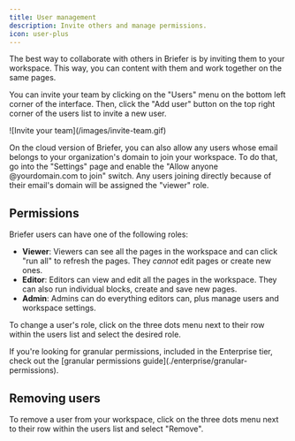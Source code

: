 ```yaml
---
title: User management
description: Invite others and manage permissions.
icon: user-plus
---
```


The best way to collaborate with others in Briefer is by inviting them to your workspace. This way, you can content with them and work together on the same pages.

You can invite your team by clicking on the "Users" menu on the bottom left corner of the interface. Then, click the "Add user" button on the top right corner of the users list to invite a new user.

<Frame caption="Inviting your team">
![Invite your team](/images/invite-team.gif)
</Frame>

<Tip>On the cloud version of Briefer, you can also allow any users whose email belongs to your organization's domain to join your workspace. To do that, go into the "Settings" page and enable the "Allow anyone @yourdomain.com to join" switch. Any users joining directly because of their email's domain will be assigned the "viewer" role.</Tip>

## Permissions

Briefer users can have one of the following roles:

- **Viewer**: Viewers can see all the pages in the workspace and can click "run all" to refresh the pages. They _cannot_ edit pages or create new ones.
- **Editor**: Editors can view and edit all the pages in the workspace. They can also run individual blocks, create and save new pages.
- **Admin**: Admins can do everything editors can, plus manage users and workspace settings.

To change a user's role, click on the three dots menu next to their row within the users list and select the desired role.

<Note>
    If you're looking for granular permissions, included in the Enterprise tier, check out the [granular permissions guide](./enterprise/granular-permissions).
</Note>

## Removing users

To remove a user from your workspace, click on the three dots menu next to their row within the users list and select "Remove".

